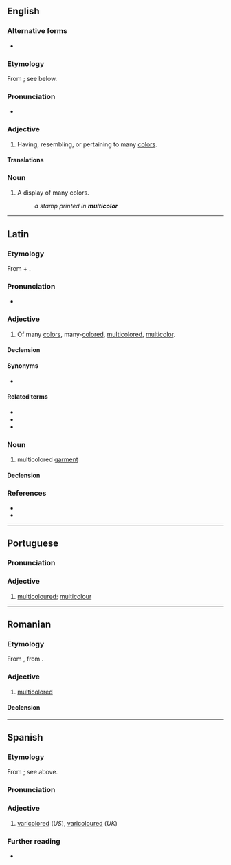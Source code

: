 ==English==

===Alternative forms===
* {{alt|en|multicolour||British spelling}}

===Etymology===
From {{der|en|la|multicolor}}; see below.

===Pronunciation===
* {{IPA|en|/ˌmʌltɪˈkʌlə/}}

===Adjective===
{{head|en|adjective}}

# {{lb|en|American spelling}} Having, resembling, or pertaining to many [[color]]s.
#: {{syn|en|motley|multicolored|polychromatic|Thesaurus:multicolored}}

====Translations====
{{trans-see|multicolored}}

===Noun===
{{en-noun|-}}

# {{lb|en|American spelling}} A display of many colors.
#: ''a stamp printed in '''multicolor'''''

----

==Latin==

===Etymology===
From {{m|la|multus||much, many}} + {{m|la|color||color}}.

===Pronunciation===
* {{la-IPA}}

===Adjective===
{{la-adj|multicolor}}

# Of many [[color]]s, many-[[colored]], [[multicolored]], [[#English|multicolor]].

====Declension====
{{la-adecl|multicolor}}

====Synonyms====
* {{sense|multicolored}} {{l|la|multicolōrus}}

====Related terms====
* {{l|la|color}}
* {{l|la|multicolōrus}}
* {{l|la|multus}}

===Noun===
{{la-noun|multicolor<3>|g=f}}

# multicolored [[garment]]

====Declension====
{{la-ndecl|multicolor<3>}}

===References===
* {{R:L&S}}
* {{R:Gaffiot}}

----

==Portuguese==

===Pronunciation===
{{pt-IPA|multicolôr}}

===Adjective===
{{pt-adj}}

# [[multicoloured]]; [[multicolour]] {{gloss|having multiple colours}}
#: {{syn|pt|multicolorido|multicor}}

----

==Romanian==

===Etymology===
From {{bor|ro|fr|multicolore}}, from {{der|ro|la|multicolor}}.

===Adjective===
{{ro-adj}}

# [[multicolored]]

====Declension====
{{ro-decl-adj}}

----

==Spanish==

===Etymology===
From {{der|es|la|multicolor}}; see above.

===Pronunciation===
{{es-IPA}}

===Adjective===
{{es-adj}}

# [[varicolored]] (''US''), [[varicoloured]] (''UK'')
#: {{syn|es|policromo}}

===Further reading===
* {{R:es:DRAE}}